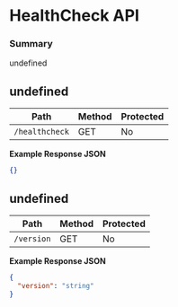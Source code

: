 # HealthCheck API

### Summary

undefined

## undefined

| Path           | Method | Protected |
| -------------- | ------ | --------- |
| `/healthcheck` | GET    | No        |

**Example Response JSON**

```json copy
{}
```

## undefined

| Path       | Method | Protected |
| ---------- | ------ | --------- |
| `/version` | GET    | No        |

**Example Response JSON**

```json copy
{
  "version": "string"
}
```
